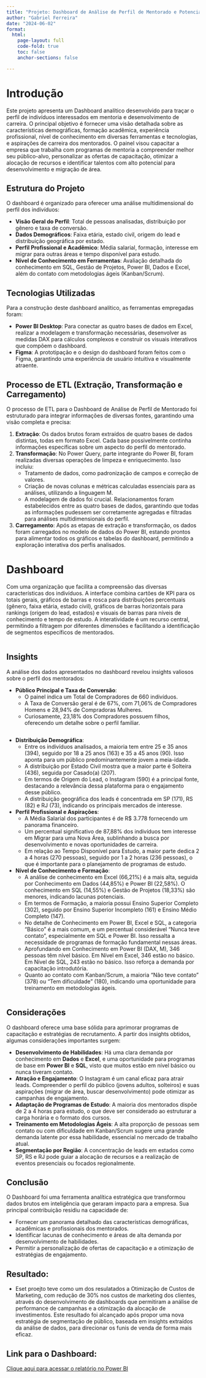 ```yaml
---
title: "Projeto: Dashboard de Análise de Perfil de Mentorado e Potencial de Carreira"
author: "Gabriel Ferreira"
date: "2024-06-02"
format:
  html:
    page-layout: full
    code-fold: true
    toc: false
    anchor-sections: false

---
```

# Introdução

Este projeto apresenta um Dashboard analítico desenvolvido para traçar o perfil de indivíduos interessados em mentoria e desenvolvimento de carreira. O principal objetivo é fornecer uma visão detalhada sobre as características demográficas, formação acadêmica, experiência profissional, nível de conhecimento em diversas ferramentas e tecnologias, e aspirações de carreira dos mentorados. O painel visou capacitar  a empresa que trabalha com programas de mentoria a compreender melhor seu público-alvo, personalizar as ofertas de capacitação, otimizar a alocação de recursos e identificar talentos com alto potencial para desenvolvimento e migração de área.

## Estrutura do Projeto

O dashboard é organizado para oferecer uma análise multidimensional do perfil dos indivíduos:

*   **Visão Geral do Perfil**: Total de pessoas analisadas, distribuição por gênero e taxa de conversão.
*   **Dados Demográficos**: Faixa etária, estado civil, origem do lead e distribuição geográfica por estado.
*   **Perfil Profissional e Acadêmico**: Média salarial, formação, interesse em migrar para outras áreas e tempo disponível para estudo.
*   **Nível de Conhecimento em Ferramentas**: Avaliação detalhada do conhecimento em SQL, Gestão de Projetos, Power BI, Dados e Excel, além do contato com metodologias ágeis (Kanban/Scrum).

## Tecnologias Utilizadas

Para a construção deste dashboard analítico, as ferramentas empregadas foram:

*   **Power BI Desktop**: Para conectar as quatro bases de dados em Excel, realizar a modelagem e transformação necessárias, desenvolver as medidas DAX para cálculos complexos e construir os visuais interativos que compõem o dashboard.
*   **Figma**: A prototipação e o design do dashboard foram feitos com o Figma, garantindo uma experiência de usuário intuitiva e visualmente atraente.

## Processo de ETL (Extração, Transformação e Carregamento)

O processo de ETL para o Dashboard de Análise de Perfil de Mentorado foi estruturado para integrar informações de diversas fontes, garantindo uma visão completa e precisa:

1.  **Extração**: Os dados brutos foram extraídos de quatro bases de dados distintas, todas em formato Excel. Cada base possivelmente continha informações específicas sobre um aspecto do perfil do mentorado.
2.  **Transformação**: No Power Query, parte integrante do Power BI, foram realizadas diversas operações de limpeza e enriquecimento. Isso incluiu:
    *   Tratamento de dados, como padronização de campos e correção de valores.
    *   Criação de novas colunas e métricas calculadas essenciais para as análises, utilizando a linguagem M.
    *   A modelagem de dados foi crucial. Relacionamentos foram estabelecidos entre as quatro bases de dados, garantindo que todas as informações pudessem ser corretamente agregadas e filtradas para análises multidimensionais do perfil.
3.  **Carregamento**: Após as etapas de extração e transformação, os dados foram carregados no modelo de dados do Power BI, estando prontos para alimentar todos os gráficos e tabelas do dashboard, permitindo a exploração interativa dos perfis analisados.

# Dashboard

Com uma organização que facilita a compreensão das diversas características dos indivíduos. A interface combina cartões de KPI para os totais gerais, gráficos de barras e rosca para distribuições percentuais (gênero, faixa etária, estado civil), gráficos de barras horizontais para rankings (origem do lead, estados) e visuais de barras para níveis de conhecimento e tempo de estudo. A interatividade é um recurso central, permitindo a filtragem por diferentes dimensões e facilitando a identificação de segmentos específicos de mentorados.

<div style="text-align:center;">
  <img src="imagem1.png" alt="" />
</div>

## Insights

A análise dos dados apresentados no dashboard revelou insights valiosos sobre o perfil dos mentorados:

*   **Público Principal e Taxa de Conversão**:
    *   O painel indica um Total de Compradores de 660 indivíduos.
    *   A Taxa de Conversão geral é de 67%, com 71,06% de Compradores Homens e 28,94% de Compradoras Mulheres.
    *   Curiosamente, 23,18% dos Compradores possuem filhos, oferecendo um detalhe sobre o perfil familiar.

<div style="text-align:center;">
  <img src="imagem2.png" alt="" />
</div>

*   **Distribuição Demográfica**:
    *   Entre os indivíduos analisados, a maioria tem entre 25 e 35 anos (394), seguido por 18 a 25 anos (163) e 35 a 45 anos (90). Isso aponta para um público predominantemente jovem a meia-idade.
  <div style="text-align:center;">
    <img src="imagem3.png" alt="" />
  </div>
    *   A distribuição por Estado Civil mostra que a maior parte é Solteira (436), seguida por Casado(a) (207).
  <div style="text-align:center;">
    <img src="imagem5.png" alt="" />
  </div>
    *   Em termos de Origem do Lead, o Instagram (590) é a principal fonte, destacando a relevância dessa plataforma para o engajamento desse público.
  <div style="text-align:center;">
    <img src="imagem6.png" alt="" />
  </div>
    *   A distribuição geográfica dos leads é concentrada em SP (171), RS (82) e RJ (73), indicando os principais mercados de interesse.
      <div style="text-align:center;">
    <img src="imagem4.png" alt="" />
  </div>

*   **Perfil Profissional e Aspirações**:
    *   A Média Salarial dos participantes é de R$ 3.778 fornecendo um panorama financeiro.
      <div style="text-align:center;">
    <img src="imagem7.png" alt="" />
  </div>
    *   Um percentual significativo de 87,88% dos indivíduos tem interesse em Migrar para uma Nova Área, sublinhando a busca por desenvolvimento e novas oportunidades de carreira.
          <div style="text-align:center;">
    <img src="imagem8.png" alt="" />
  </div>
    *   Em relação ao Tempo Disponível para Estudo, a maior parte dedica 2 a 4 horas (270 pessoas), seguido por 1 a 2 horas (236 pessoas), o que é importante para o planejamento de programas de estudo.
          <div style="text-align:center;">
    <img src="imagem9.png" alt="" />
  </div>

*   **Nível de Conhecimento e Formação**:
    *   A análise de conhecimento em Excel (66,21%) é a mais alta, seguida por Conhecimento em Dados (44,85%) e Power BI (22,58%). O conhecimento em SQL (14,55%) e Gestão de Projetos (18,33%) são menores, indicando lacunas potenciais.
         <div style="text-align:center;">
    <img src="imagem10.png" alt="" />
  </div>
    *   Em termos de Formação, a maioria possui Ensino Superior Completo (302), seguido por Ensino Superior Incompleto (161) e Ensino Médio Completo (147).
           <div style="text-align:center;">
    <img src="imagem11.png" alt="" />
  </div>

    *   No detalhe de Conhecimento em Power BI, Excel e SQL, a categoria "Básico" é a mais comum, e um percentual considerável "Nunca teve contato", especialmente em SQL e Power BI. Isso ressalta a necessidade de programas de formação fundamental nessas áreas.
    *   Aprofundando em Conhecimento em Power BI (DAX, M), 346 pessoas têm nível básico. Em Nível em Excel, 346 estão no básico. Em Nível de SQL, 243 estão no básico. Isso reforça a demanda por capacitação introdutória.
    *   Quanto ao contato com Kanban/Scrum, a maioria "Não teve contato" (378) ou "Tem dificuldade" (180), indicando uma oportunidade para treinamento em metodologias ágeis.
<div style="text-align:center;">
  <img src="imagem12.png" alt="" />
</div>

## Considerações

O dashboard oferece uma base sólida para aprimorar programas de capacitação e estratégias de recrutamento. A partir dos insights obtidos, algumas considerações importantes surgem:

*   **Desenvolvimento de Habilidades**: Há uma clara demanda por conhecimento em **Dados** e **Excel**, e uma oportunidade para programas de base em **Power BI** e **SQL**, visto que muitos estão em nível básico ou nunca tiveram contato.
*   **Atração e Engajamento**: O Instagram é um canal eficaz para atrair leads. Compreender o perfil do público (jovens adultos, solteiros) e suas aspirações (migrar de área, buscar desenvolvimento) pode otimizar as campanhas de engajamento.
*   **Adaptação de Programas de Estudo**: A maioria dos mentorados dispõe de 2 a 4 horas para estudo, o que deve ser considerado ao estruturar a carga horária e o formato dos cursos.
*   **Treinamento em Metodologias Ágeis**: A alta proporção de pessoas sem contato ou com dificuldade em Kanban/Scrum sugere uma grande demanda latente por essa habilidade, essencial no mercado de trabalho atual.
*   **Segmentação por Região**: A concentração de leads em estados como SP, RS e RJ pode guiar a alocação de recursos e a realização de eventos presenciais ou focados regionalmente.

## Conclusão

O Dashboard foi uma ferramenta analítica estratégica que transformou dados brutos em inteligência que geraram impacto para a empresa. Sua principal contribuição residiu na capacidade de:

*   Fornecer um panorama detalhado das características demográficas, acadêmicas e profissionais dos mentorados.
*   Identificar lacunas de conhecimento e áreas de alta demanda por desenvolvimento de habilidades.
*   Permitir a personalização de ofertas de capacitação e a otimização de estratégias de engajamento.

## Resultado:
- Eset proejto teve como um dos resulatados a Otimização de Custos de Marketing, com redução de 30% nos custos de marketing dos clientes, através do desenvolvimento de dashboards que permitiram a análise de performance de campanhas e a otimização da alocação de investimentos. Este resultado foi alcançado após propor uma nova estratégia de segmentação de público, baseada em insights extraídos da análise de dados, para direcionar os funis de venda de forma mais eficaz.

## Link para o Dashboard:
<a href="https://app.powerbi.com/groups/me/reports/33d5b95e-9fb9-47d2-8af1-a0eeaa0ded0d/ReportSection259bd8bfc3ddcb04fdf2?experience=power-bi" target="_blank" rel="noopener noreferrer">
  Clique aqui para acessar o relatório no Power BI
</a>